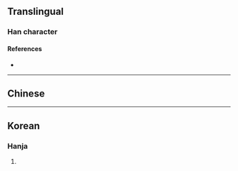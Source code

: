 {{character info}}
==Translingual==

===Han character===
{{Han char|rn=85|rad=水|as=12|sn=15|four=|canj=EDDA|ids=⿰氵⿱林日}}

====References====
* {{Han ref|kx=0652.321|hdz=31737.090|uh=6F98|ud=28568}}

----

==Chinese==
{{zh-see|潸|v}}

----

==Korean==

===Hanja===
{{ko-hanja|hangeul=산|eumhun=|rv=san|mr=san|y=san}}

# {{rfdef|ko|sort=水12}}